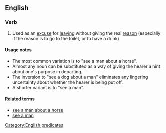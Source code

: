 ==English==

===Verb===
{{head|en|verb|head=[[see]] a [[man]] about a [[dog]]}}

# {{context|idiomatic}} Used as an [[excuse]] for [[leaving]] without giving the real [[reason]] (especially if the reason is to go to the toilet, or to have a drink)

====Usage notes====
* The most common variation is to "see a man about a horse".
* Almost any noun can be substituted as a way of giving the hearer a hint about one's purpose in departing.
* The inversion to "see a dog about a man" eliminates any lingering uncertainty about whether the hearer is being put off.
* A shorter variant is to "see a man".

====Related terms====
* [[see a man about a horse]]
* [[see a man]]

[[Category:English predicates]]